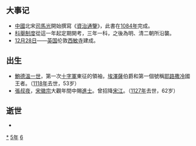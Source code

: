 {{yearTOC|1065|契丹'''[[咸雍|咸雍]]元年'''；北宋'''[[治平_(北宋)|治平]]二年'''；西夏'''[[拱化|拱化]]三年'''；大理'''[[正德_(大理)|正德]]四年'''；越南'''[[彰聖嘉慶|彰聖嘉慶]]七年'''；日本'''[[康平_(日本)|康平]]八年'''，'''[[治曆|治曆]]元年'''}}
== 大事记 ==
*[[中国|中國]]北宋[[司马光|司馬光]]開始撰寫《[[資治通鑒|資治通鑒]]》，此書在[[1084年|1084年]]完成。
*[[科舉制度|科舉制度]]從這一年起定期開考，三年一科，之後為明、清二朝所沿襲。
*[[12月28日|12月28日]]——[[英国|英国]]伦敦[[西敏寺|西敏寺]]建成。

== 出生 ==
*[[鲍德温一世_(耶路撒冷)|鮑德溫一世]]，第一次[[十字軍東征|十字軍]]東征的領袖，[[埃澤薩|埃澤薩]]伯爵和第一個號稱[[耶路撒冷|耶路撒冷]]國王者。（[[1118年|1118年]]去世，53岁）
*[[張叔夜|張叔夜]]，[[宋徽宗|宋徽宗]]大觀年間中賜[[进士|進士]]。曾招降[[宋江|宋江]]。（[[1127年|1127年]]去世，62岁）

== 逝世 ==
{{Wikisource year mention}}
*

[[Category:1065年|*]]
[[Category:1060年代|5年]]
[[Category:11世纪各年|6]]